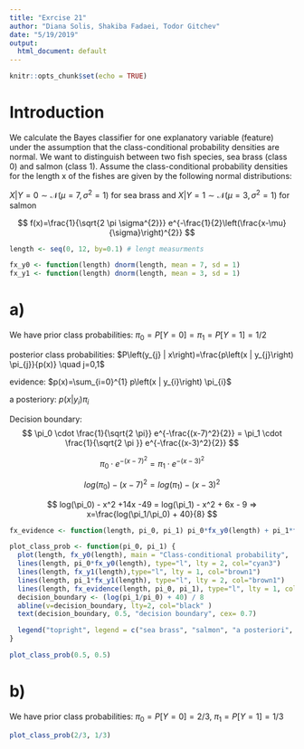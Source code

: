 ```yaml
---
title: "Exrcise 21"
author: "Diana Solis, Shakiba Fadaei, Todor Gitchev"
date: "5/19/2019"
output:
  html_document: default
---
```


```r
knitr::opts_chunk$set(echo = TRUE)
```

# Introduction

We calculate the Bayes classifier for one explanatory variable (feature) under the assumption that the class-conditional probability densities are normal. We want to distinguish between two fish species, sea brass (class 0) and salmon (class 1). Assume the class-conditional probability densities for the length x of the fishes are given by the following normal distributions:

$X | Y=0 \sim \mathcal{N}\left(\mu=7, \sigma^{2}=1\right)$ for sea brass
and
$X | Y=1 \sim \mathcal{N}\left(\mu=3, \sigma^{2}=1\right)$ for salmon

$$
f(x)=\frac{1}{\sqrt{2 \pi \sigma^{2}}} e^{-\frac{1}{2}\left(\frac{x-\mu}{\sigma}\right)^{2}}
$$

```r
length <- seq(0, 12, by=0.1) # lengt measurments

fx_y0 <- function(length) dnorm(length, mean = 7, sd = 1)
fx_y1 <- function(length) dnorm(length, mean = 3, sd = 1)
```

# a)
We have prior class probabilities:
 $\pi_0 = P[Y=0] = \pi_1 = P[Y=1] = 1/2$

posterior class probabilities: $P\left(y_{j} | x\right)=\frac{p\left(x | y_{j}\right) \pi_{j}}{p(x)} \quad j=0,1$

evidence: $p(x)=\sum_{i=0}^{1} p\left(x | y_{i}\right) \pi_{i}$

a posteriory: $p\left(x | y_{i}\right) \pi_{i}$

 Decision boundary:
$$
\pi_0 \cdot \frac{1}{\sqrt{2 \pi}} e^{-\frac{(x-7)^2}{2}} = \pi_1 \cdot \frac{1}{\sqrt{2 \pi }} e^{-\frac{(x-3)^2}{2}}
$$

$$
\pi_0 \cdot e^{-(x-7)^2}= \pi_1 \cdot e^{-(x-3)^2}
$$

$$
 log(\pi_0) - {\left(x-7\right)^{2}} = log(\pi_1) - {(x-3)^2}
$$

$$
 log(\pi_0)  - x^2 +14x -49 = log(\pi_1) - x^2 + 6x - 9 => x=\frac{log(\pi_1/\pi_0) + 40}{8}
$$

```r
fx_evidence <- function(length, pi_0, pi_1) pi_0*fx_y0(length) + pi_1*fx_y1(length)

plot_class_prob <- function(pi_0, pi_1) {
  plot(length, fx_y0(length), main = "Class-conditional probability",  ylab="prob. density", ylim=c(0,0.5), type="l", lty = 1, col="cyan3")
  lines(length, pi_0*fx_y0(length), type="l", lty = 2, col="cyan3")
  lines(length, fx_y1(length),type="l", lty = 1, col="brown1")
  lines(length, pi_1*fx_y1(length), type="l", lty = 2, col="brown1")
  lines(length, fx_evidence(length, pi_0, pi_1), type="l", lty = 1, col="darkblue")
  decision_boundary <- (log(pi_1/pi_0) + 40) / 8
  abline(v=decision_boundary, lty=2, col="black" )
  text(decision_boundary, 0.5, "decision boundary", cex= 0.7)

  legend("topright", legend = c("sea brass", "salmon", "a posteriori", "evidence"), col=c("cyan3", "brown1", "gray", "darkblue"), lty = c(1, 1, 2, 1), cex = 0.7)
} 

plot_class_prob(0.5, 0.5)
```

# b)
We have prior class probabilities:
 $\pi_0 =P [Y = 0] = 2/3$, $\pi_1 =P [Y = 1] = 1/3$
 

```r
plot_class_prob(2/3, 1/3)
```


